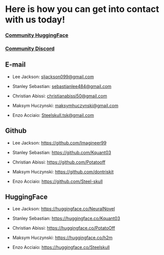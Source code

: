 # Here is how you can get into contact with us today!

### **[Community HuggingFace](https://huggingface.co/ConvexAI)**


### **[Community Discord](https://discord.gg/ujZGyRuU)**

## E-mail
- Lee Jackson: sljackson099@gmail.com 

- Stanley Sebastian: sebastianlee484@gmail.com 

- Christian Abissi: christianabissi50@gmail.com 

- Maksym Huczynski: maksymhuczynski@gmail.com

- Enzo Acciaio: Steelskull.tsk@gmail.com 


## Github
- Lee Jackson: https://github.com/Imagineer99 

- Stanley Sebastian: https://github.com/Kquant03 

- Christian Abissi: https://github.com/Potatooff 

- Maksym Huczynski: https://github.com/dontriskit 

- Enzo Acciaio: https://github.com/Steel-skull 


## HuggingFace
- Lee Jackson: https://huggingface.co/NeuralNovel 

- Stanley Sebastian: https://huggingface.co/Kquant03 

- Christian Abissi: https://huggingface.co/PotatoOff 

- Maksym Huczynski: https://huggingface.co/h2m 

- Enzo Acciaio: https://huggingface.co/Steelskull 
